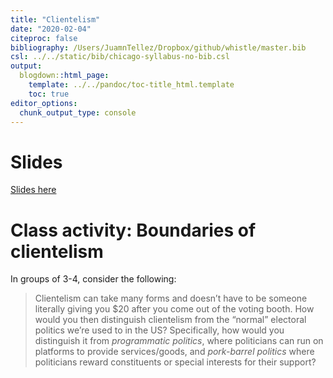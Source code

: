 ```yaml
---
title: "Clientelism"
date: "2020-02-04"
citeproc: false
bibliography: /Users/JuamnTellez/Dropbox/github/whistle/master.bib
csl: ../../static/bib/chicago-syllabus-no-bib.csl
output:
  blogdown::html_page:
    template: ../../pandoc/toc-title_html.template
    toc: true
editor_options: 
  chunk_output_type: console
---
```


# Slides

[Slides here](/slides/09-clientelism.pdf)


# Class activity: Boundaries of clientelism


In groups of 3-4, consider the following:


> Clientelism can take many forms and doesn't have to be someone literally giving you $20 after you come out of the voting booth. How would you then distinguish clientelism from the "normal" electoral politics we're used to in the US? Specifically, how would you distinguish it from *programmatic politics*, where politicians can run on platforms to provide services/goods, and *pork-barrel politics* where politicians reward constituents or special interests for their support?